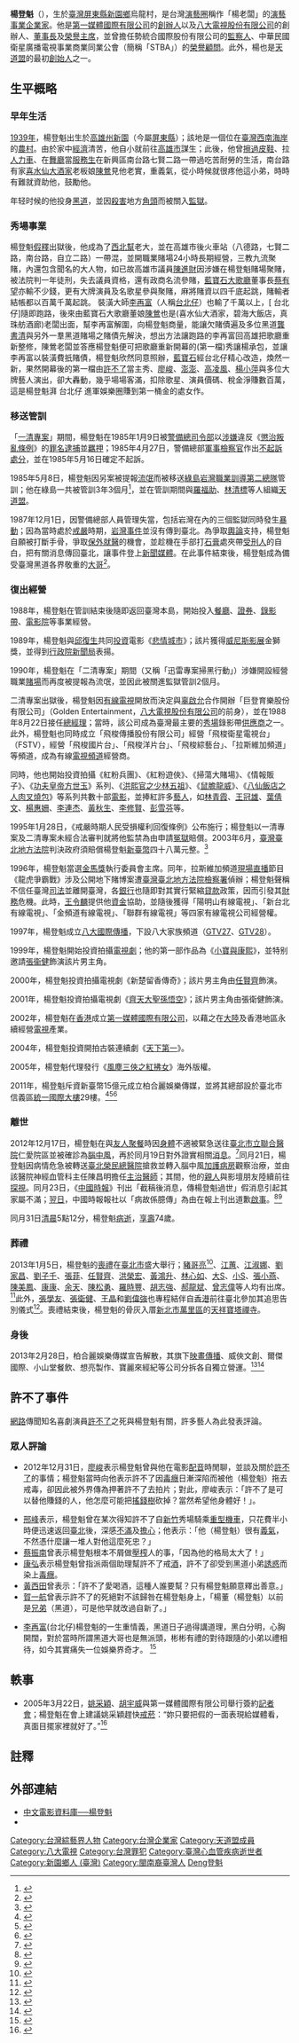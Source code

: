 {{問題條目|
{{Trivia |time=2012-07-26T03:30:25+00:00 }}
{{copyedit}}
{{Inappropriate tone |time=2012-07-26T03:30:25+00:00 }}
}}
{{Infobox_Person
| name = 楊登魁
|image= 楊登魁.jpg
|box_width=260px
|occupation= 企業家
| period = 
|birth_name=
| other_names =
| Sex =男
|birth_date= 1939年8月6日
|birth_place= {{TWN-JPN}}[[高雄州|高雄州]][[東港郡|東港郡]][[新園庄|新園庄]]
|death_date= {{Death date and age|2012|12|31|1939|8|6}}
|death_place= {{TWN}}[[臺北市|臺北市]][[臺北榮民總醫院|臺北榮民總醫院]]
|death_cause  = [[腦中風|腦中風]]
|resting_place = {{TWN}}[[新北市|新北市]][[萬里區|萬里區]][[天祥寶塔禪寺|天祥寶塔禪寺]]
| nationality ={{ROC}}
| residence =
| party = 
| religion =
| spouse = 
| children = [[楊宗憲|楊宗憲]]等8位
| education=
| past = [[天道盟|天道盟]]創始角頭<br/>[[西北幫|西北幫]]老大<br/>[[藍寶石大歌廳|藍寶石大歌廳]]老闆<br/>[[第一媒體國際有限公司|第一媒體國際有限公司]]創辦人<br/>[[八大電視股份有限公司|八大電視股份有限公司]]創辦人<br>[[柏合麗娛樂傳媒|柏合麗娛樂傳媒]]創辦人兼董事長
| work = 
| award = 
}}

'''楊登魁'''（{{bd|1939年|8月6日|2012年|12月31日|catIdx=Yang楊登魁}}），生於[[臺灣|臺灣]][[屏東縣|屏東縣]][[新園鄉_(台灣)|新園鄉]]烏龍村，是台灣[[演藝圈|演藝圈]]稱作「楊老闆」的[[演藝事業|演藝事業]][[企業家|企業家]]。他是[[第一媒體國際有限公司|第一媒體國際有限公司]]的[[創辦人|創辦人]]以及[[八大電視股份有限公司|八大電視股份有限公司]]的創辦人、[[董事長|董事長]]及[[榮譽主席|榮譽主席]]，並曾擔任勢統合國際股份有限公司的[[監察人|監察人]]、中華民國衛星廣播電視事業商業同業公會（簡稱「STBA」）的[[榮譽顧問|榮譽顧問]]。此外，楊也是[[天道盟|天道盟]]的最初[[創始人|創始人]]之一。

== 生平概略 ==

=== 早年生活 ===
[[台灣日治末期|1939年]]，楊登魁出生於[[高雄州|高雄州]][[新園鄉_(台灣)|新園]]（今屬[[屏東縣|屏東縣]]）；該地是一個位在[[南臺灣|臺灣西南]][[海岸|海岸]]的[[農村|農村]]。由於家中[[经济|經濟]]清苦，他自小就前往[[高雄市|高雄市]]謀生；此後，他曾[[擦鞋工|擦過皮鞋]]、拉[[人力車|人力車]]、在[[舞廳|舞廳]]當[[服務生|服務生]]在新興區南台路七賢二路一帶過吃苦耐勞的生活，南台路有家[[喜水仙大酒家|喜水仙大酒家]]老板娘[[陳鶯|陳鶯]]見他老實，重義氣，從小時候就很疼他這小弟，時時有難就資助他，鼓勵他。

年轻时候的他投身[[黑道|黑道]]，並因[[殺害|殺害]]地方[[角頭|角頭]]而被關入[[監獄|監獄]]。

=== 秀場事業 ===
楊登魁[[假釋|假釋]]出獄後，他成為了[[西北幫|西北幫]]老大，並在高雄市後火車站（八德路，七賢二路，南台路，自立二路）一帶混，並開職業賭場24小時長期經營，三教九流聚賭，內還包含聞名的大人物，如已故高雄市議員[[陳進財|陳進財]]因涉嫌在楊登魁賭場聚賭，被法院判一年徒刑，失去議員資格，還有政商名流參賭，[[藍寶石大歌廳|藍寶石大歌廳]]董事長[[蔡有望|蔡有望]]亦輸不少錢，更有大牌演員及名歌星參與聚賭，麻將賭資以四千底起跳，賭輸者結帳都以百萬千萬起跳。
裝潢大師[[李再富|李再富]]（人稱[[台北仔|台北仔]]）也輸了千萬以上，[ 台北仔]隨即跑路，後來由藍寶石大歌廳董娘[[陳鶯|陳鶯]]也是(喜水仙大酒家，碧海大飯店，真珠舫酒廊)老闆出面，幫李再富解圍，向楊登魁商量，能讓欠賭債遍及多位黑道[[龔書清|龔書清]]與另外一羣黑道賭場之賭債先解決，想出方法讓跑路的李再富回高雄把歌廳重新整修，陳鶯老闆並答應楊登魁便可把歌廳重新開幕的(第一檔)秀讓楊承包，並讓李再富以裝潢費扺賭債，楊登魁欣然同意照辦，[[藍寶石|藍寶石]]經台北仔精心改造，煥然一新，果然開幕後的第一檔由[[許不了|許不了]]當主秀、[[廖峻|廖峻]]、[[澎澎_(藝人)|澎澎]]、[[高凌風|高凌風]]、[[楊小萍|楊小萍]]與多位大牌藝人演出，卻大轟動，幾乎場場客滿，扣除歌星、演員價碼、稅金淨賺數百萬，這是楊登魁湃 台北仔 進軍娛樂圈賺到第一桶金的處女作。

=== 移送管訓 ===
「[[一清專案|一清專案]]」期間，楊登魁在1985年1月9日被[[警備總司令部|警備總司令部]]以[[涉嫌|涉嫌]]違反《[[懲治叛亂條例|懲治叛亂條例]]》的[[罪名|罪名]][[逮捕|逮捕]]並[[羈押|羈押]]；1985年4月27日，警備總部[[軍事檢察官|軍事檢察官]]作出[[不起訴處分|不起訴處分]]，並在1985年5月16日確定不起訴。

1985年5月8日，楊登魁因另案被提報[[流氓|流氓]]而被移送[[綠島|綠島]][[法務部矯正署岩灣技能訓練所|岩灣職業訓導第二總隊]]管訓；他在綠島一共被管訓3年3個月<ref name="一清打響名號">{{cite news|url=http://showbiz.chinatimes.com/2009Cti/Channel/Showbiz/showbiz-news-cnt/0,5020,110511+112013010100012,00.html|title=一清打響名號 冤獄判賠48萬元|publisher=[[中國時報|中國時報]]|author=|date=2013年1月1日|accessdate=2013-01-01|deadurl=yes|archiveurl=https://web.archive.org/web/20130104005545/http://showbiz.chinatimes.com/2009Cti/Channel/Showbiz/showbiz-news-cnt/0,5020,110511+112013010100012,00.html|archivedate=2013年1月4日}}</ref>，並在管訓期間與[[羅福助|羅福助]]、[[林清標|林清標]]等人組織[[天道盟|天道盟]]。

1987年12月1日，因警備總部人員管理失當，包括岩灣在內的三個監獄同時發生[[暴動|暴動]]；因為當時處於[[戒嚴|戒嚴]]時期，[[岩灣事件|岩灣事件]]並沒有傳到臺北。為爭取[[輿論|輿論]]支持，楊登魁自願被打斷手骨，爭取[[保外就醫|保外就醫]]的機會，並趁機在手部打[[石膏|石膏]]處夾帶[[受刑人|受刑人]]的自白，把有關消息傳回臺北，讓事件登上[[新聞媒體|新聞媒體]]。在此事件結束後，楊登魁成為備受臺灣黑道各界敬重的[[大哥|大哥]]<ref>{{Cite web |url=http://www.new7.com.tw/NewsView.aspx?i=TXT201212261609072OZ |title=【人物】楊登魁從黑白到彩色的奇幻人生 |access-date=2017-10-14 |archive-url=https://web.archive.org/web/20190616075310/https://www.new7.com.tw/NewsView.aspx?i=TXT201212261609072OZ |archive-date=2019-06-16 |dead-url=yes }}</ref>。

=== 復出經營 ===
1988年，楊登魁在管訓結束後隨即返回臺灣本島，開始投入[[餐廳|餐廳]]、[[證券|證券]]、[[錄影帶|錄影帶]]、[[電影院|電影院]]等事業經營。

1989年，楊登魁與[[邱復生|邱復生]]共同[[投資報酬率|投資]]電影《[[悲情城市|悲情城市]]》；該片獲得[[威尼斯影展|威尼斯影展]]金獅獎，並得到[[行政院新聞局|行政院新聞局]]表揚。

1990年，楊登魁在「二清專案」期間（又稱「迅雷專案掃黑行動」）涉嫌開設經營職業[[賭場|賭場]]而再度被提報為流氓，並因此被關進監獄管訓2個月。

二清專案出獄後，楊登魁因[[有線電視|有線電視]]開放而決定與[[辜啟允|辜啟允]]合作開辦「巨登育樂股份有限公司」（Golden Entertainment，[[八大電視股份有限公司|八大電視股份有限公司]]的前身），並在1988年8月22日接任[[總經理|總經理]]；當時，該公司成為臺灣最主要的[[秀場|秀場]]錄影帶[[供應商|供應商]]之一。此外，楊登魁也同時成立「飛梭傳播股份有限公司」經營「飛梭衛星電視台」（FSTV），經營「飛梭國片台」、「飛梭洋片台」、「飛梭綜藝台」、「拉斯維加頻道」等頻道，成為有線[[電視頻道|電視頻道]]經營商。

同時，他也開始投資拍攝《紅粉兵團》、《紅粉遊俠》、《掃蕩大賭場》、《情報販子》、《[[方世玉_(電影)|功夫皇帝方世玉]]》系列、《[[洪熙官之少林五祖|洪熙官之少林五祖]]》、《[[鼠膽龍威|鼠膽龍威]]》、《[[八仙飯店之人肉叉燒包|八仙飯店之人肉叉燒包]]》等系列共數十部[[電影|電影]]，並捧紅許多[[藝人|藝人]]，如[[林青霞|林青霞]]、[[王冠雄|王冠雄]]、[[葉倩文|葉倩文]]、[[楊惠姍|楊惠姍]]、[[李連杰|李連杰]]、[[黃秋生|黃秋生]]、[[李修賢|李修賢]]、[[彭雪芬|彭雪芬]]等。

1995年1月28日，《戒嚴時期人民受損權利回復條例》公布施行；楊登魁以一清專案及二清專案未經合法審判就將他監禁為由申請[[冤獄|冤獄]]賠償。2003年6月，[[臺灣臺北地方法院|臺灣臺北地方法院]]判決政府須賠償楊登魁[[新臺幣|新臺幣]]四十八萬元整。<ref>{{Cite news|url=http://showbiz.chinatimes.com/2009Cti/Channel/Showbiz/showbiz-news-cnt/0%2C5020%2C110511%2B112013010100012%2C00.html |title=一清打響名號 冤獄判賠48萬元 |author=蕭承訓 |date=2013-01-01 |work= |newspaper=[[中國時報|中國時報]] |accessdate=2017-05-15 |archiveurl=https://archive.is/20130425102945/http://showbiz.chinatimes.com/2009Cti/Channel/Showbiz/showbiz-news-cnt/0,5020,110511+112013010100012,00.html |archivedate=2013-04-25 }}</ref>

1996年，楊登魁當選[[金馬獎|金馬獎]]執行委員會主席。同年，拉斯維加頻道[[現場直播|現場直播]]節目《龍虎爭霸戰》涉及公開地下賭博案遭[[臺灣臺北地方法院檢察署|臺灣臺北地方法院檢察署]]偵辦；楊登魁聲稱不信任臺灣[[司法機構|司法]]並離開臺灣，各[[銀行|銀行]]也隨即對其實行緊縮[[貸款|貸款]]政策，因而引發其[[財務|財務]]危機。此時，[[王令麟|王令麟]]提供他[[資金|資金]]協助，並隨後獲得「陽明山有線電視」、「新台北有線電視」、「金頻道有線電視」、「聯群有線電視」等四家有線電視公司經營權。

1997年，楊登魁成立[[八大國際傳播|八大國際傳播]]，下設八大家族頻道（[[GTV27|GTV27]]、[[GTV28|GTV28]]）。

1999年，楊登魁開始投資拍攝[[電視劇|電視劇]]；他的第一部作品為《[[小寶與康熙|小寶與康熙]]》，並特别邀請[[張衞健|張衞健]]飾演該片男主角。

2000年，楊登魁投資拍攝電視劇《新楚留香傳奇》；該片男主角由[[任賢齊|任賢齊]]飾演。

2001年，楊登魁投資拍攝電視劇《[[齊天大聖孫悟空|齊天大聖孫悟空]]》；該片男主角由張衛健飾演。

2002年，楊登魁在[[香港|香港]]成立[[第一媒體國際有限公司|第一媒體國際有限公司]]，以藉之在[[大陸地區|大陸]]及香港地區永續經營[[電視|電視]]產業。

2004年，楊登魁投資開拍古裝連續劇《[[天下第一|天下第一]]》。

2005年，楊登魁代理發行《[[風塵三俠之紅拂女|風塵三俠之紅拂女]]》海外版權。

2011年，楊登魁斥資新臺幣15億元成立柏合麗娛樂傳媒，並將其總部設於臺北市信義區[[統一國際大樓|統一國際大樓]]29樓。<ref>{{cite news|url=http://www.todaynews.com.tw/bencandy.php?fid-6-id-3506-page-1.htm|title=楊登魁 開創 Polyface 柏合麗娛樂傳媒集團|author=|date=2011年2月24日|publisher=[[今日新闻网|今日新闻网]]|accessdate=2011-02-24}}</ref><ref>{{cite news|url=https://ent.ltn.com.tw/news/paper/473534|title=楊登魁集資15億 放眼國際|author=|date=2011年3月5日|publisher=[[自由時報|自由時報]]|accessdate=2011-03-05}}</ref><ref>{{cite news|url=http://times.hinet.net/times/article.do?newsid=4734049&option=entertainment|title=楊登魁打造娛樂王國舒淇相挺美豔背書|author=|date=2011年3月5日|publisher=[[中國時報|中國時報]]|accessdate=2011-03-05}}{{Dead link|date=2019年11月 |bot=InternetArchiveBot |fix-attempted=yes }}</ref>

=== 離世 ===
2012年12月17日，楊登魁在與[[友人|友人]][[聚餐|聚餐]]時因[[身體|身體]]不適被緊急送往[[臺北市立聯合醫院|臺北市立聯合醫院]]仁愛院區並被確診為[[腦中風|腦中風]]，再於同月19日對外證實相關[[消息|消息]]。<ref>{{Cite news|url=http://ent.ltn.com.tw/news/paper/639562 |title=影視大亨楊登魁中風住院 |author=易慧慈、曾德蓉 |date=2012-12-20 |work= |newspaper=[[自由娛樂|自由娛樂]] |accessdate=2017-05-15|archiveurl=https://archive.is/20170515071415/http://ent.ltn.com.tw/news/paper/639562 |archivedate=2017-05-15 }}</ref>同月21日，楊登魁因病情危急被轉送[[臺北榮民總醫院|臺北榮民總醫院]]搶救並轉入腦中風[[加護病房|加護病房]]觀察治療，並由該醫院神經血管科主任陳昌明擔任[[主治醫師|主治醫師]]；其間，他的[[親人|親人]]與影壇朋友陸續前往[[探視|探視]]。同月23日，《[[中國時報|中國時報]]》刊出「截稿後消息，傳楊登魁過世」假消息引起其家屬不滿；[[翌日|翌日]]，中國時報報社以「病故係臆傳」為由在報上刊出道歉[[啟事|啟事]]。<ref>{{Cite news|url=http://www.nownews.com/2012/12/24/340-2885193.htm |title=《中時》咒死　楊登魁家屬怒 |author= |date=2013-04-27 |work= |newspaper=[[NOWnews_今日新聞網|NOWnews 今日新聞網]] |accessdate=2017-05-15|archiveurl=https://archive.is/20130427102925/http://www.nownews.com/2012/12/24/340-2885193.htm |archivedate=2013-04-27 }}</ref><ref>{{Cite news|url=|title=影視大亨楊登魁 中風住院病危|author=林思宇、張嘉芳|date=2012-12-24|work=[[聯合新聞網|聯合新聞網]]|accessdate=}}</ref>

同月31日[[清晨|清晨]]5點12分，楊登魁[[病逝|病逝]]，[[壽命|享壽]]74歲。

=== 葬禮 ===
2013年1月5日，楊登魁的[[喪禮|喪禮]]在[[臺北市|臺北市]]盛大舉行；[[豬哥亮|豬哥亮]]<ref>{{Cite news|url=http://tw.news.yahoo.com/%E6%81%A9%E4%BA%BA%E7%8C%9D%E9%80%9D-%E8%B1%AC%E5%93%A5%E4%BA%AE%E5%BC%94%E5%94%81%E6%A5%8A%E7%99%BB%E9%AD%81-%E6%B7%9A%E4%B8%8D%E6%AD%A2-010125638.html |title=恩人猝逝 豬哥亮弔唁楊登魁 淚不止 |author=[[東森新聞|東森新聞]] |date=2013-01-03 |work= |newspaper=[[Yahoo奇摩新聞|Yahoo奇摩新聞]] |accessdate=2017-05-15|archiveurl=https://archive.is/20130920122327/http://tw.news.yahoo.com/%E6%81%A9%E4%BA%BA%E7%8C%9D%E9%80%9D-%E8%B1%AC%E5%93%A5%E4%BA%AE%E5%BC%94%E5%94%81%E6%A5%8A%E7%99%BB%E9%AD%81-%E6%B7%9A%E4%B8%8D%E6%AD%A2-010125638.html |archivedate=2013-09-20 }}</ref>、[[江蕙|江蕙]]、[[江淑娜|江淑娜]]、[[劉家昌|劉家昌]]、[[劉子千|劉子千]]、[[張菲|張菲]]、[[任賢齊|任賢齊]]、[[洪榮宏|洪榮宏]]、[[黃鴻升|黃鴻升]]、[[林心如|林心如]]、[[大S|大S]]、[[小S|小S]]、[[張小燕|張小燕]]、[[陳美鳳|陳美鳳]]、[[康康|康康]]、[[余天|余天]]、[[陳松勇|陳松勇]]、[[羅時豐|羅時豐]]、[[胡志強_(1948年)|胡志強]]、[[郝龍斌|郝龍斌]]、[[曾志偉|曾志偉]]等人均有出席。<ref>{{Citation|last=LostedPanda|title=楊老闆的追思會|date=2013-01-29|url=https://www.youtube.com/watch?v=c2DsstsQPrU&feature=em-uploademail|accessdate=2017-05-15}}</ref>此外，[[張學友|張學友]]、[[張衛健|張衛健]]、[[王晶|王晶]]和[[劉偉強|劉偉強]]也專程結伴自[[香港|香港]]前往臺北參加其追思告別儀式<ref>{{Cite news|url=http://www.appledaily.com.tw/appledaily/article/entertainment/20130106/34752262/%E5%BC%B5%E5%AD%B8%E5%8F%8B%E5%A5%94%E5%8F%B0%E5%BC%94%E5%94%81%E6%A5%8A%E7%99%BB%E9%AD%81%E8%88%92%E6%B7%87%E5%95%9C%E6%B3%A340%E5%88%86%E9%90%98%E8%AA%9E%E5%A1%9E|title=張學友奔台弔唁楊登魁 舒淇啜泣40分鐘語塞|author=|date=|newspaper=蘋果日報|accessdate=2017-05-15|language=zh-TW}}</ref>。喪禮結束後，楊登魁的骨灰入厝[[新北市|新北市]][[萬里區|萬里區]]的[[天祥寶塔禪寺|天祥寶塔禪寺]]。

=== 身後 ===
2013年2月28日，柏合麗娛樂傳媒宣告解散，其旗下[[映畫傳播|映畫傳播]]、威俠文創、爾傑國際、小山堂餐飲、想亮製作、寶麗來經紀等公司分拆各自獨立營運。<ref>{{Cite news|url=http://showbiz.chinatimes.com/2009Cti/Channel/Showbiz/showbiz-news-cnt/0%2C5020%2C110511%2B112013022300020%2C00.html |title=柏合麗股東分紅 歡喜散夥 |author=洪秀瑛 |date=2013-02-23 |work= |newspaper=[[中國時報|中國時報]] |accessdate=2017-05-15|archiveurl=https://archive.is/20140123022341/http://showbiz.chinatimes.com/2009Cti/Channel/Showbiz/showbiz-news-cnt/0,5020,110511%2B112013022300020,00.html |archivedate=2014-01-23 }}</ref><ref>{{cite news|url=http://www.chinatimes.com/newspapers/%E3%80%8A%E8%98%AD%E9%99%B5%E7%8E%8B%E3%80%8B%E6%94%B6%E8%A6%96%E7%81%AB-%E7%87%92%E7%B5%A6%E6%A5%8A%E7%99%BB%E9%AD%81%E7%9F%A5-20130904000791-260112|title=《蘭陵王》收視火 燒給楊登魁知|date=2013年9月4日|publisher=[[中國時報|中國時報]]|accessdate=|language=|deadurl=yes|archiveurl=https://web.archive.org/web/20130907210320/http://www.chinatimes.com/newspapers/%E3%80%8A%E8%98%AD%E9%99%B5%E7%8E%8B%E3%80%8B%E6%94%B6%E8%A6%96%E7%81%AB-%E7%87%92%E7%B5%A6%E6%A5%8A%E7%99%BB%E9%AD%81%E7%9F%A5-20130904000791-260112|archivedate=2013年9月7日}}</ref>

== 許不了事件 ==
[[網路|網路]]傳聞知名喜劇演員[[許不了|許不了]]之死與楊登魁有關，許多藝人為此發表評論。
=== 眾人評論 ===
* 2012年12月31日，[[廖峻|廖峻]]表示楊登魁曾與他在電影[[配音|配音]]時閒聊，並談及關於[[許不了|許不了]]的事情；楊登魁當時向他表示許不了因[[毒癮|毒癮]]日漸深陷而被他（楊登魁）拖去戒毒，卻因此被外界傳為押著許不了去拍片；對此，廖峻表示：「許不了是可以替他賺錢的人，他怎麼可能把[[搖錢樹|搖錢樹]]砍掉？當然希望他身體好！」。

* [[邢峰|邢峰]]表示，楊登魁曾在某次得知許不了自[[新竹|新竹]]秀場騎乘[[重型機器腳踏車|重型機車]]，只花費半小時便迅速返回[[臺北|臺北]]後，深感[[憤怒|不滿]]及[[擔心|擔心]]；他表示：「他（楊登魁）很有[[義氣|義氣]]，不然憑什麼讓一堆人對他這麼死忠？」
* [[蔡振南|蔡振南]]曾表示楊登魁根本不屑做[[剝削|壓榨]]人的事，「因為他的格局太大了！」
* [[康弘|康弘]]表示楊登魁曾指派兩個助理幫許不了戒[[酒癮|酒]]，許不了卻受到黑道小弟[[誘惑|誘惑]]而染上[[毒癮|毒癮]]。
* [[黃西田|黃西田]]曾表示：「許不了愛喝酒，這種人誰要幫？只有楊登魁願意釋出善意。」
* [[賀一航|賀一航]]曾表示許不了的死絕對不該歸咎在楊登魁身上，「楊董（楊登魁）以前是[[兄弟|兄弟]]（黑道），可是他早就改過自新了。」                       

*[[李再富|李再富]](台北仔)楊登魁的一生重情義，黑道日子過得講道理，黑白分明，心胸開闊，對於當時所謂黑道大哥也是無派頭，彬彬有禮的對待跟隨的小弟以禮相待，如今其實痛失一位娛樂界奇才。                                   <ref>{{cite news|url=http://showbiz.chinatimes.com/2009Cti/Channel/Showbiz/showbiz-news-cnt/0%2C5020%2C110511%2B112013010100018%2C00.html |title=楊登魁 當年榨死許不了？ 廖峻親耳聽:押走是幫許戒毒 |author= |date=2013年1月1日 |work= |publisher=[[中國時報|中國時報]] |accessdate=2013-01-01|archiveurl=https://archive.is/20130425120943/http://showbiz.chinatimes.com/2009Cti/Channel/Showbiz/showbiz-news-cnt/0,5020,110511+112013010100018,00.html |archivedate=2013年4月25日 }}</ref>

==軼事==
* 2005年3月22日，[[姚采穎|姚采穎]]、[[胡宇威|胡宇威]]與第一媒體國際有限公司舉行簽約[[記者會|記者會]]；楊登魁在會上建議姚采穎趕快[[戒菸|戒菸]]：“妳只要把假的一面表現給媒體看，真面目擺家裡就好了。”<ref>{{Cite news|url=http://www.epochtimes.com/b5/5/3/24/n863362.htm|title=楊登魁談眾美女曝內幕：女星都是裝出來的|author=[[大紀元|大紀元]]|date=2005-03-24|work=[[中華網|中華網]]新聞午報|accessdate=}}</ref>

==註釋==
{{reflist|2}}

==外部連結==
*[http://www.dianying.com/ft/person/YangDengkui 中文電影資料庫──楊登魁]
*{{hkmdb name|5142}}

{{DEFAULTSORT:Yang楊登魁}}
[[Category:台灣綜藝界人物|Category:台灣綜藝界人物]]
[[Category:台灣企業家|Category:台灣企業家]]
[[Category:天道盟成員|Category:天道盟成員]]
[[Category:八大電視|Category:八大電視]]
[[Category:台灣罪犯|Category:台灣罪犯]]
[[Category:臺灣心血管疾病逝世者|Category:臺灣心血管疾病逝世者]]
[[Category:新園鄉人_(臺灣)|Category:新園鄉人 (臺灣)]]
[[Category:閩南裔臺灣人|Category:閩南裔臺灣人]]
[[Category:楊姓|Deng登魁]]